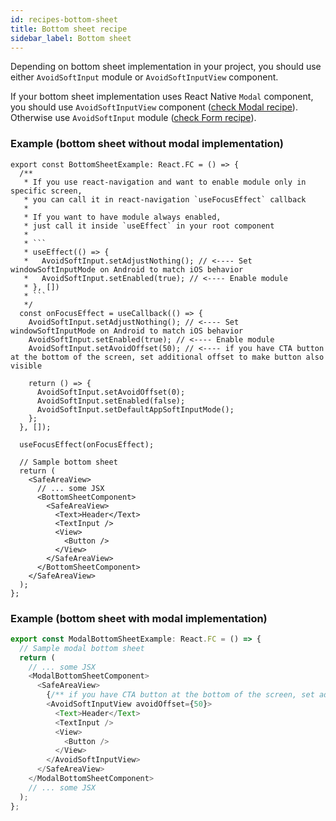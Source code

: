 ```yaml
---
id: recipes-bottom-sheet
title: Bottom sheet recipe
sidebar_label: Bottom sheet
---
```


Depending on bottom sheet implementation in your project, you should use either `AvoidSoftInput` module or `AvoidSoftInputView` component.

If your bottom sheet implementation uses React Native `Modal` component, you should use `AvoidSoftInputView` component ([check Modal recipe](recipes-modal)). Otherwise use `AvoidSoftInput` module ([check Form recipe](recipes-form)).

### Example (bottom sheet without modal implementation)

````tsx
export const BottomSheetExample: React.FC = () => {
  /**
   * If you use react-navigation and want to enable module only in specific screen,
   * you can call it in react-navigation `useFocusEffect` callback
   *
   * If you want to have module always enabled,
   * just call it inside `useEffect` in your root component
   *
   * ```
   * useEffect(() => {
   *   AvoidSoftInput.setAdjustNothing(); // <---- Set windowSoftInputMode on Android to match iOS behavior
   *   AvoidSoftInput.setEnabled(true); // <---- Enable module
   * }, [])
   * ```
   */
  const onFocusEffect = useCallback(() => {
    AvoidSoftInput.setAdjustNothing(); // <---- Set windowSoftInputMode on Android to match iOS behavior
    AvoidSoftInput.setEnabled(true); // <---- Enable module
    AvoidSoftInput.setAvoidOffset(50); // <---- if you have CTA button at the bottom of the screen, set additional offset to make button also visible

    return () => {
      AvoidSoftInput.setAvoidOffset(0);
      AvoidSoftInput.setEnabled(false);
      AvoidSoftInput.setDefaultAppSoftInputMode();
    };
  }, []);

  useFocusEffect(onFocusEffect);

  // Sample bottom sheet
  return (
    <SafeAreaView>
      // ... some JSX
      <BottomSheetComponent>
        <SafeAreaView>
          <Text>Header</Text>
          <TextInput />
          <View>
            <Button />
          </View>
        </SafeAreaView>
      </BottomSheetComponent>
    </SafeAreaView>
  );
};
````

### Example (bottom sheet with modal implementation)

```ts
export const ModalBottomSheetExample: React.FC = () => {
  // Sample modal bottom sheet
  return (
    // ... some JSX
    <ModalBottomSheetComponent>
      <SafeAreaView>
        {/** if you have CTA button at the bottom of the screen, set additional offset to make button also visible */}
        <AvoidSoftInputView avoidOffset={50}>
          <Text>Header</Text>
          <TextInput />
          <View>
            <Button />
          </View>
        </AvoidSoftInputView>
      </SafeAreaView>
    </ModalBottomSheetComponent>
    // ... some JSX
  );
};
```
